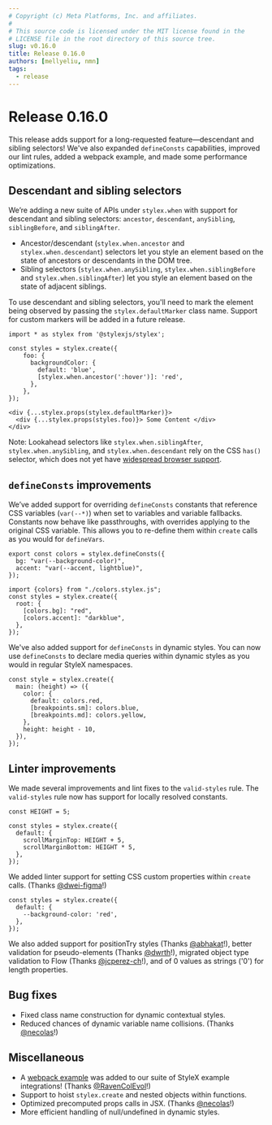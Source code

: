 ```yaml
---
# Copyright (c) Meta Platforms, Inc. and affiliates.
#
# This source code is licensed under the MIT license found in the
# LICENSE file in the root directory of this source tree.
slug: v0.16.0
title: Release 0.16.0
authors: [mellyeliu, nmn]
tags:
  - release
---
```


# Release 0.16.0

This release adds support for a long-requested feature—descendant and sibling selectors! We've also expanded `defineConsts` capabilities, improved our lint rules, added a webpack example, and made some performance optimizations.

## Descendant and sibling selectors

We’re adding a new suite of APIs under `stylex.when` with support for descendant and sibling selectors: `ancestor`, `descendant`, `anySibling`, `siblingBefore`, and `siblingAfter`.
- Ancestor/descendant (`stylex.when.ancestor` and `stylex.when.descendant`) selectors let you style an element based on the state of ancestors or descendants in the DOM tree.
- Sibling selectors (`stylex.when.anySibling`, `stylex.when.siblingBefore` and `stylex.when.siblingAfter`) let you style an element based on the state of adjacent siblings.

To use descendant and sibling selectors, you'll need to mark the element being observed by passing the `stylex.defaultMarker` class name. Support for custom markers will be added in a future release.

```tsx
import * as stylex from '@stylexjs/stylex';

const styles = stylex.create({
    foo: {
      backgroundColor: {
        default: 'blue',
        [stylex.when.ancestor(':hover')]: 'red',
      },
    },
});

<div {...stylex.props(stylex.defaultMarker)}>
  <div {...stylex.props(styles.foo)}> Some Content </div>
</div>
```

Note: Lookahead selectors like `stylex.when.siblingAfter`, `stylex.when.anySibling`, and `stylex.when.descendant` rely on the CSS `has()` selector, which does not yet have [widespread browser support](https://caniuse.com/css-has).

## `defineConsts` improvements

We’ve added support for overriding `defineConsts` constants that reference CSS variables (`var(--*)`) when set to variables and variable fallbacks. Constants now behave like passthroughs, with overrides applying to the original CSS variable. This allows you to re-define them within `create` calls as you would for `defineVars`.

```tsx
export const colors = stylex.defineConsts({
  bg: "var(--background-color)",
  accent: "var(--accent, lightblue)",
});

import {colors} from "./colors.stylex.js";
const styles = stylex.create({
  root: {
    [colors.bg]: "red",
    [colors.accent]: "darkblue",
  },
});
```

We've also added support for `defineConsts` in dynamic styles. You can now use `defineConsts` to declare media queries within dynamic styles as you would in regular StyleX namespaces.

```tsx
const style = stylex.create({
  main: (height) => ({
    color: {
      default: colors.red,
      [breakpoints.sm]: colors.blue,
      [breakpoints.md]: colors.yellow,
    },
    height: height - 10,
  }),
});
```

## Linter improvements

We made several improvements and lint fixes to the `valid-styles` rule. The `valid-styles` rule now has support for locally resolved constants.

```tsx
const HEIGHT = 5;

const styles = stylex.create({
  default: {
    scrollMarginTop: HEIGHT + 5,
    scrollMarginBottom: HEIGHT * 5,
  },
});
```

We added linter support for setting CSS custom properties within `create` calls. (Thanks [@dwei-figma](https://github.com/dwei-figma)!)

```tsx
const styles = stylex.create({
  default: {
    --background-color: 'red',
  },
});
```

We also added support for positionTry styles (Thanks [@abhakat](https://github.com/abhakat)!), better validation for pseudo-elements (Thanks [@dwrth](https://github.com/dwrth)!), migrated object type validation to Flow (Thanks [@jcperez-ch](https://github.com/jcperez-ch)!), and of 0 values as strings ('0') for length properties.

## Bug fixes

- Fixed class name construction for dynamic contextual styles.
- Reduced chances of dynamic variable name collisions. (Thanks [@necolas](https://github.com/necolas)!)

## Miscellaneous

- A [webpack example](https://stylex.org/playground/) was added to our suite of StyleX example integrations! (Thanks [@RavenColEvol](https://github.com/RavenColEvol)!)
- Support to hoist `stylex.create` and nested objects within functions.
- Optimized precomputed props calls in JSX. (Thanks [@necolas](https://github.com/necolas)!)
- More efficient handling of null/undefined in dynamic styles.
